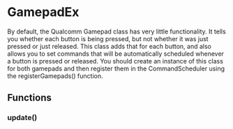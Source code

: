 # GamepadEx

By default, the Qualcomm Gamepad class has very little functionality. It tells you whether each button is being pressed, but not whether it was just pressed or just released. This class adds that for each button, and also allows you to set commands that will be automatically scheduled whenever a button is pressed or released. You should create an instance of this class for both gamepads and then register them in the CommandScheduler using the registerGamepads() function. 

## Functions
### update()
